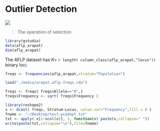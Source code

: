 # Outlier Detection {.imageChapter}

<div class="chapter_image"><img src="media/ch_salamander.jpg"></div>

> The operation of selection



```r
library(gstudio)
data(aflp_arapat)
dim(aflp_arapat)
```

The AFLP dataset has $K =$ `r length( column_class(aflp_arapat,"locus"))` binary loci.



```r
freqs <- frequencies(aflp_arapat,stratum="Population")
```

```r
load("./media/arapat.aflp.freqs.rda")
```


```r
freqs <- freqs[ freqs$Allele=="0",]
freqs$Frequency <- sqrt( freqs$Frequency )
```

```r
library(reshape2)
x <- dcast( freqs, Stratum~Locus, value.var="Frequency",fill = 0 )
fname <- "~/Desktop/test.pcadept.txt"
txt <- apply( x[2:ncol(x)], 1, function(x) paste(x,collapse=" "))
write(paste(txt,collapse="\n"),file=fname)
```




```r

```



